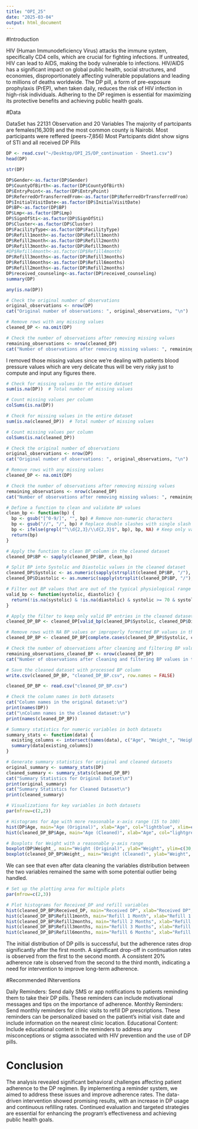 ```yaml
---
title: "OPI_25"
date: "2025-03-04"
output: html_document
---
```


#Introduction

HIV (Human Immunodeficiency Virus) attacks the immune system, specifically CD4 cells, which are crucial for fighting infections. If untreated, HIV can lead to AIDS, making the body vulnerable to infections. HIV/AIDS has a significant impact on global public health, social structures, and economies, disproportionately affecting vulnerable populations and leading to millions of deaths worldwide.
The DP pill, a form of pre-exposure prophylaxis (PrEP), when taken daily, reduces the risk of HIV infection in high-risk individuals. Adhering to the DP regimen is essential for maximizing its protective benefits and achieving public health goals.


#Data

DataSet has 22131 Observation and 20 Variables
The majority of partcipants are females(16,309) and the most common county is Nairobi.
Most participants were reffered (peers-7,856)
Most Partcipants didnt show signs of STI and all received DP Pills
```r
DP <- read.csv("~/Desktop/OPI_25/DP_continuation - Sheet1.csv")
head(DP)
```

```r
str(DP)
```

```r

DP$Gender<-as.factor(DP$Gender)
DP$CountyOfBirth<-as.factor(DP$CountyOfBirth)
DP$EntryPoint<-as.factor(DP$EntryPoint)
DP$ReferredOrTransferredFrom<-as.factor(DP$ReferredOrTransferredFrom)
DP$InitialVisitDate<-as.factor(DP$InitialVisitDate)
DP$BP<-as.factor(DP$BP)
DP$Lmp<-as.factor(DP$Lmp)
DP$SignOfSti<-as.factor(DP$SignOfSti)
DP$Cluster<-as.factor(DP$Cluster)
DP$FacilityType<-as.factor(DP$FacilityType)
DP$Refill1month<-as.factor(DP$Refill1month)
DP$Refill2month<-as.factor(DP$Refill2month)
DP$Refill3month<-as.factor(DP$Refill3month)
#DP$Refill4month<-as.factor(DP$Refill4month)
DP$Refill3months<-as.factor(DP$Refill3months)
DP$Refill6months<-as.factor(DP$Refill6months)
DP$Refill2months<-as.factor(DP$Refill2months)
DP$received_counseling<-as.factor(DP$received_counseling)
summary(DP)
```

```r
any(is.na(DP))
```

```r
# Check the original number of observations
original_observations <- nrow(DP)
cat("Original number of observations: ", original_observations, "\n")

# Remove rows with any missing values
cleaned_DP <- na.omit(DP)

# Check the number of observations after removing missing values
remaining_observations <- nrow(cleaned_DP)
cat("Number of observations after removing missing values: ", remaining_observations, "\n")
```
I removed those missing values since we're dealing with patients blood pressure values which are very delicate thus will be very risky just to compute and input any figures there.



```r
# Check for missing values in the entire dataset
sum(is.na(DP))  # Total number of missing values

# Count missing values per column
colSums(is.na(DP))
```


```r
# Check for missing values in the entire dataset
sum(is.na(cleaned_DP))  # Total number of missing values

# Count missing values per column
colSums(is.na(cleaned_DP))

```


```r


# Check the original number of observations
original_observations <- nrow(DP)
cat("Original number of observations: ", original_observations, "\n")

# Remove rows with any missing values
cleaned_DP <- na.omit(DP)

# Check the number of observations after removing missing values
remaining_observations <- nrow(cleaned_DP)
cat("Number of observations after removing missing values: ", remaining_observations, "\n")

# Define a function to clean and validate BP values
clean_bp <- function(bp) {
  bp <- gsub("[^0-9/]", "", bp) # Remove non-numeric characters
  bp <- gsub("//", "/", bp) # Replace double slashes with single slash
  bp <- ifelse(grepl("^\\d{2,3}/\\d{2,3}$", bp), bp, NA) # Keep only valid BP entries
  return(bp)
}

# Apply the function to clean BP column in the cleaned dataset
cleaned_DP$BP <- sapply(cleaned_DP$BP, clean_bp)

# Split BP into Systolic and Diastolic values in the cleaned dataset
cleaned_DP$Systolic <- as.numeric(sapply(strsplit(cleaned_DP$BP, "/"), `[`, 1))
cleaned_DP$Diastolic <- as.numeric(sapply(strsplit(cleaned_DP$BP, "/"), `[`, 2))

# Filter out BP values that are out of the typical physiological range in the cleaned dataset
valid_bp <- function(systolic, diastolic) {
  return(!is.na(systolic) & !is.na(diastolic) & systolic >= 70 & systolic <= 190 & diastolic >= 40 & diastolic <= 120)
}

# Apply the filter to keep only valid BP entries in the cleaned dataset
cleaned_DP_BP <- cleaned_DP[valid_bp(cleaned_DP$Systolic, cleaned_DP$Diastolic), ]

# Remove rows with NA BP values or improperly formatted BP values in the cleaned dataset
cleaned_DP_BP <- cleaned_DP_BP[complete.cases(cleaned_DP_BP$Systolic, cleaned_DP_BP$Diastolic), ]

# Check the number of observations after cleaning and filtering BP values in the cleaned dataset
remaining_observations_cleaned_BP <- nrow(cleaned_DP_BP)
cat("Number of observations after cleaning and filtering BP values in the cleaned dataset: ", remaining_observations_cleaned_BP, "\n")

# Save the cleaned dataset with processed BP column
write.csv(cleaned_DP_BP, "cleaned_DP_BP.csv", row.names = FALSE)


```


```r

cleaned_DP_BP <- read.csv("cleaned_DP_BP.csv")

# Check the column names in both datasets
cat("Column names in the original dataset:\n")
print(names(DP))
cat("\nColumn names in the cleaned dataset:\n")
print(names(cleaned_DP_BP))


```


```r

# Summary statistics for numeric variables in both datasets
summary_stats <- function(data) {
  existing_columns <- intersect(names(data), c("Age", "Weight_", "Height", "Systolic", "Diastolic", "Received_DP", "Refill1month", "Refill2months", "Refill3months", "Refill6months"))
  summary(data[existing_columns])
}

# Generate summary statistics for original and cleaned datasets
original_summary <- summary_stats(DP)
cleaned_summary <- summary_stats(cleaned_DP_BP)
cat("Summary Statistics for Original Dataset\n")
print(original_summary)
cat("Summary Statistics for Cleaned Dataset\n")
print(cleaned_summary)

# Visualizations for key variables in both datasets
par(mfrow=c(2,2))

# Histograms for Age with more reasonable x-axis range (15 to 100)
hist(DP$Age, main="Age (Original)", xlab="Age", col="lightblue", xlim=c(15, 100))
hist(cleaned_DP_BP$Age, main="Age (Cleaned)", xlab="Age", col="lightgreen", xlim=c(15, 100))

# Boxplots for Weight with a reasonable y-axis range
boxplot(DP$Weight_, main="Weight (Original)", ylab="Weight", ylim=c(30, 150))
boxplot(cleaned_DP_BP$Weight_, main="Weight (Cleaned)", ylab="Weight", ylim=c(30, 150))


```
We can see that even after data cleaning the variables distribution between the two variables remained the same with some potential outlier being handled.

```r

# Set up the plotting area for multiple plots
par(mfrow=c(2,3))

# Plot histograms for Received_DP and refill variables
hist(cleaned_DP_BP$Received_DP, main="Received DP", xlab="Received DP", col="lightblue", breaks=10)
hist(cleaned_DP_BP$Refill1month, main="Refill 1 Month", xlab="Refill 1 Month", col="lightgreen", breaks=10)
hist(cleaned_DP_BP$Refill2months, main="Refill 2 Months", xlab="Refill 2 Months", col="lightcoral", breaks=10)
hist(cleaned_DP_BP$Refill3months, main="Refill 3 Months", xlab="Refill 3 Months", col="lightgoldenrod", breaks=10)
hist(cleaned_DP_BP$Refill6months, main="Refill 6 Months", xlab="Refill 6 Months", col="lightpink", breaks=10)

```
The initial distribution of DP pills is successful, but the adherence rates drop significantly after the first month.
A significant drop-off in continuation rates is observed from the first to the second month.
A consistent 20% adherence rate is observed from the second to the third month, indicating a need for intervention to improve long-term adherence.

#Recommended INterventions

Daily Reminders: Send daily SMS or app notifications to patients reminding them to take their DP pills. These reminders can include motivational messages and tips on the importance of adherence.
Monthly Reminders: Send monthly reminders for clinic visits to refill DP prescriptions. These reminders can be personalized based on the patient’s initial visit date and include information on the nearest clinic location.
Educational Content: Include educational content in the reminders to address any misconceptions or stigma associated with HIV prevention and the use of DP pills.


# Conclusion

The analysis revealed significant behavioral challenges affecting patient adherence to the DP regimen. By implementing a reminder system, we aimed to address these issues and improve adherence rates. The data-driven intervention showed promising results, with an increase in DP usage and continuous refilling rates. Continued evaluation and targeted strategies are essential for enhancing the program's effectiveness and achieving public health goals.